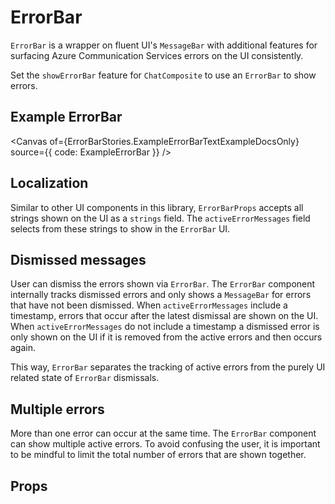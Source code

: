 
<Meta of={ErrorBarStories} />

# ErrorBar

`ErrorBar` is a wrapper on fluent UI's `MessageBar` with additional features for surfacing Azure Communication
Services errors on the UI consistently.

Set the `showErrorBar` feature for `ChatComposite` to use an `ErrorBar` to show errors.

## Example ErrorBar

<Canvas of={ErrorBarStories.ExampleErrorBarTextExampleDocsOnly} source={{ code: ExampleErrorBar }} />

## Localization

Similar to other UI components in this library, `ErrorBarProps` accepts all strings shown on the UI as a
`strings` field. The `activeErrorMessages` field selects from these strings to show in the `ErrorBar` UI.

## Dismissed messages

User can dismiss the errors shown via `ErrorBar`. The `ErrorBar` component internally tracks dismissed errors
and only shows a `MessageBar` for errors that have not been dismissed. When `activeErrorMessages` include a
timestamp, errors that occur after the latest dismissal are shown on the UI. When `activeErrorMessages` do not
include a timestamp a dismissed error is only shown on the UI if it is removed from the active errors and then
occurs again.

This way, `ErrorBar` separates the tracking of active errors from the purely UI related state of `ErrorBar`
dismissals.

## Multiple errors

More than one error can occur at the same time. The `ErrorBar` component can show multiple active errors. To
avoid confusing the user, it is important to be mindful to limit the total number of errors that are shown
together.

## Props

<ArgTypes of={ErrorBar} />
